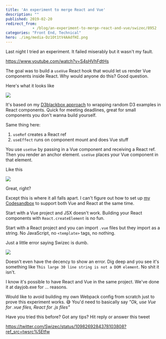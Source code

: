 ```yaml
---
title: 'An experiment to merge React and Vue'
description: ""
published: 2019-02-20
redirect_from: 
            - /blog/an-experiment-to-merge-react-and-vue/swizec/8952
categories: "Front End, Technical"
hero: ./img/media-Dz1Ot1tV4AAdfHI.png
---
```

Last night I tried an experiment. It failed miserably but it wasn&#x27;t my fault.

https://www.youtube.com/watch?v=S4sHVhFdtHs



The goal was to build a `useVue` React hook that would let us render Vue components inside React. Why would anyone do this? Good question.



Here&#x27;s what it looks like

![](./img/media-Dz1Ot1tV4AAdfHI.png)

It&#x27;s based on my [D3blackbox approach](https://d3blackbox.com/) to wrapping random D3 examples in React components. Quick for meeting deadlines, great for small components you don&#x27;t wanna build yourself.



Same thing here:



1. `useRef` creates a React ref
2. `useEffect` runs on component mount and does Vue stuff



You use `useVue` by passing in a Vue component and receiving a React ref. Then you render an anchor element. `useVue` places your Vue component in that element.



Like this

![](./img/media-Dz3ViSsUwAAgGmQ.jpg)

Great, right?



Except this is where it all falls apart. I can&#x27;t figure out how to set up [my Codesandbox](https://codesandbox.io/s/l9r49oqo57) to support both Vue and React at the same time.



Start with a Vue project and JSX doesn&#x27;t work. Building your React components with `React.createElement` is no fun.



Start with a React project and you can import `.vue` files but they import as a string. No JavaScript, no `<template>` tags, no nothing.



Just a little error saying Swizec is dumb.

![](./img/WHwONqY.png)

Doesn&#x27;t even have the decency to show an error. Dig deep and you see it&#x27;s something like `This large 30 line string is not a DOM element`. No shit it isn&#x27;t.



I know it&#x27;s possible to have React and Vue in the same project. We&#x27;ve done it at dayjob.exe for ... reasons.



Would like to avoid building my own Webpack config from scratch just to prove this experiment works. 😅 You&#x27;d need to basically say _&quot;Ok, use Vue for .vue files, React for .js files&quot;_



Have you tried this before? Got any tips? Hit reply or answer this tweet



https://twitter.com/Swizec/status/1098269284378103808?ref_src=twsrc%5Etfw